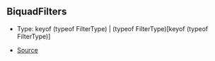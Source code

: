## BiquadFilters

- Type: keyof (typeof FilterType) \| (typeof FilterType)\[keyof (typeof FilterType)]

- [Source](https://github.com/Androz2091/discord-player/blob/e5339f1/packages/equalizer/src/biquad/Coefficients.ts#L14)